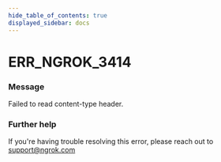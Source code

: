 ```yaml
---
hide_table_of_contents: true
displayed_sidebar: docs
---
```



# ERR_NGROK_3414

### Message

Failed to read content-type header.

<ErrorDetails error="err_ngrok_3414" />

### Further help

If you're having trouble resolving this error, please reach out to [support@ngrok.com](mailto:support@ngrok.com?subject=Help%20with%20ERR_NGROK_3414)

